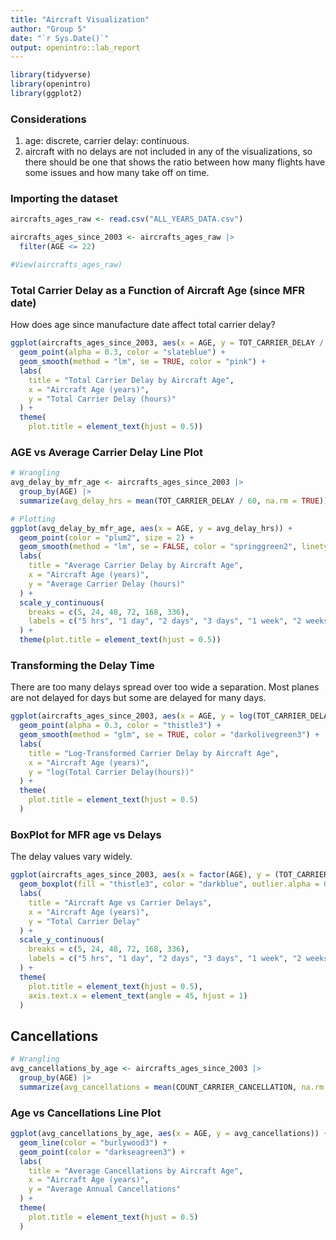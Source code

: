 ```yaml
---
title: "Aircraft Visualization"
author: "Group 5"
date: "`r Sys.Date()`"
output: openintro::lab_report
---
```


```r
library(tidyverse)
library(openintro)
library(ggplot2)
```


### Considerations
1) age: discrete, carrier delay: continuous.
2) aircraft with no delays are not included in any of the visualizations, so there should be one that shows the ratio between how many flights have some issues and how many take off on time.

### Importing the dataset
```r
aircrafts_ages_raw <- read.csv("ALL_YEARS_DATA.csv")

aircrafts_ages_since_2003 <- aircrafts_ages_raw |>
  filter(AGE <= 22)

#View(aircrafts_ages_raw)
```


### Total Carrier Delay as a Function of Aircraft Age (since MFR date)
How does age since manufacture date affect total carrier delay?
```r
ggplot(aircrafts_ages_since_2003, aes(x = AGE, y = TOT_CARRIER_DELAY / 60)) +
  geom_point(alpha = 0.3, color = "slateblue") +
  geom_smooth(method = "lm", se = TRUE, color = "pink") +
  labs(
    title = "Total Carrier Delay by Aircraft Age",
    x = "Aircraft Age (years)",
    y = "Total Carrier Delay (hours)"
  ) +
  theme(
    plot.title = element_text(hjust = 0.5))
```

### AGE vs Average Carrier Delay Line Plot
```r
# Wrangling
avg_delay_by_mfr_age <- aircrafts_ages_since_2003 |>
  group_by(AGE) |>
  summarize(avg_delay_hrs = mean(TOT_CARRIER_DELAY / 60, na.rm = TRUE))

# Plotting
ggplot(avg_delay_by_mfr_age, aes(x = AGE, y = avg_delay_hrs)) +
  geom_point(color = "plum2", size = 2) +
  geom_smooth(method = "lm", se = FALSE, color = "springgreen2", linetype = "dashed") +
  labs(
    title = "Average Carrier Delay by Aircraft Age",
    x = "Aircraft Age (years)",
    y = "Average Carrier Delay (hours)"
  ) +
  scale_y_continuous(
    breaks = c(5, 24, 48, 72, 168, 336),
    labels = c("5 hrs", "1 day", "2 days", "3 days", "1 week", "2 weeks")
  ) +
  theme(plot.title = element_text(hjust = 0.5))

```

### Transforming the Delay Time
There are too many delays spread over too wide a separation. Most planes are not delayed for days but some are delayed for many days.
```r
ggplot(aircrafts_ages_since_2003, aes(x = AGE, y = log(TOT_CARRIER_DELAY/60))) +
  geom_point(alpha = 0.3, color = "thistle3") +
  geom_smooth(method = "glm", se = TRUE, color = "darkolivegreen3") +
  labs(
    title = "Log-Transformed Carrier Delay by Aircraft Age",
    x = "Aircraft Age (years)",
    y = "log(Total Carrier Delay(hours))"
  ) +
  theme(
    plot.title = element_text(hjust = 0.5)
  )

```

### BoxPlot for MFR age vs Delays
The delay values vary widely.
```r
ggplot(aircrafts_ages_since_2003, aes(x = factor(AGE), y = (TOT_CARRIER_DELAY/60))) +
  geom_boxplot(fill = "thistle3", color = "darkblue", outlier.alpha = 0.2) +
  labs(
    title = "Aircraft Age vs Carrier Delays",
    x = "Aircraft Age (years)",
    y = "Total Carrier Delay"
  ) +
  scale_y_continuous(
    breaks = c(5, 24, 48, 72, 168, 336),
    labels = c("5 hrs", "1 day", "2 days", "3 days", "1 week", "2 weeks")
  ) +
  theme(
    plot.title = element_text(hjust = 0.5),
    axis.text.x = element_text(angle = 45, hjust = 1)
  )
```

## Cancellations
```r
# Wrangling
avg_cancellations_by_age <- aircrafts_ages_since_2003 |>
  group_by(AGE) |>
  summarize(avg_cancellations = mean(COUNT_CARRIER_CANCELLATION, na.rm = TRUE))
```

### Age vs Cancellations Line Plot
```r
ggplot(avg_cancellations_by_age, aes(x = AGE, y = avg_cancellations)) +
  geom_line(color = "burlywood3") +
  geom_point(color = "darkseagreen3") +
  labs(
    title = "Average Cancellations by Aircraft Age",
    x = "Aircraft Age (years)",
    y = "Average Annual Cancellations"
  ) +
  theme(
    plot.title = element_text(hjust = 0.5)
  )
```
